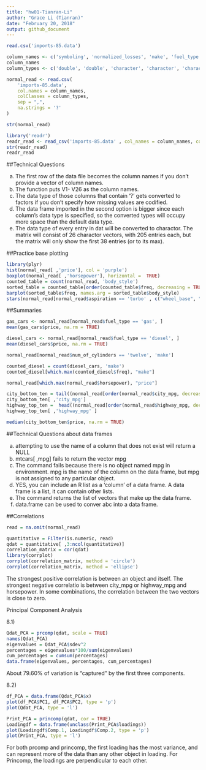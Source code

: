 ```yaml
---
title: "hw01-Tianran-Li"
author: "Grace Li (Tianran)"
date: "February 20, 2018"
output: github_document
---
```


```r
read.csv('imports-85.data')
```


```r
column_names <- c('symboling', 'normalized_losses', 'make', 'fuel_type', 'aspiration', 'num_of_doors', 'body_style','drive_wheels', 'engine_location', 'wheel_base', 'length', 'width', 'height', 'curb_weight', 'engine_type', 'num_of_cylinders', 'engine_size', 'fuel_system', 'bore', 'stroke', 'compression_ratio', 'horsepower', 'peak_rpm', 'city_mpg', 'highway_mpg', 'price' )
column_names
column_types <- c('double', 'double', 'character', 'character', 'character', 'character', 'character', 'character', 'character', 'double', 'double', 'double', 'double', 'integer', 'character', 'character', 'integer', 'character', 'double', 'double', 'double','integer','integer','integer','integer','integer' )
```


```r
normal_read <- read.csv(
    'imports-85.data',
    col.names = column_names,
    colClasses = column_types,
    sep = ",",
    na.strings = '?'
)

str(normal_read)
```

```r
library('readr')
readr_read <- read_csv('imports-85.data' , col_names = column_names, col_types = cols('d', 'd', 'c', 'c', 'c', 'c', 'c', 'c', 'c', 'd', 'd', 'd', 'd', 'i', 'c', 'c', 'i', 'c', 'd', 'd', 'd', 'i', 'i', 'i', 'i', 'i'))
str(readr_read)
readr_read
```



##Technical Questions

a. The first row of the data file becomes the column names if you don't provide a vector of column names.
b. The function puts V1- V26 as the column names.
c. The data type of those columns that contain '?' gets converted to factors if you don't specify how missing values are codified. 
d. The data frame imported in the second option is bigger since each column's data type is specified, so the converted types will occupy more space than the default data type.
e. The data type of every entry in dat will be converted to charactor. The matrix will consist of 26 charactor vectors, with 205 entries each, but the matrix will only show the first 38 entries (or to its max).


##Practice base plotting

```r
library(plyr)
hist(normal_read[ ,'price'], col = 'purple')
boxplot(normal_read[ ,'horsepower'], horizontal =  TRUE)
counted_table = count(normal_read, 'body_style')
sorted_table = counted_table[order(counted_table$freq, decreasing = TRUE), ]
barplot(sorted_table$freq, names.arg = sorted_table$body_style)
stars(normal_read[normal_read$aspiration == 'turbo' , c("wheel_base", "length", "width", "height", "price")])
```

##Summaries

```r
gas_cars <- normal_read[normal_read$fuel_type == 'gas', ]
mean(gas_cars$price, na.rm = TRUE)
```

```r
diesel_cars <- normal_read[normal_read$fuel_type == 'diesel', ]
mean(diesel_cars$price, na.rm = TRUE)
```

```r
normal_read[normal_read$num_of_cylinders == 'twelve', 'make']
```

```r
counted_diesel = count(diesel_cars, 'make')
counted_diesel[which.max(counted_diesel$freq), "make"]
```

```r
normal_read[which.max(normal_read$horsepower), "price"]
```

```r
city_bottom_ten = tail((normal_read[order(normal_read$city_mpg, decreasing = TRUE), ]), n = nrow(normal_read)/10 )
city_bottom_ten[ ,'city_mpg']
highway_top_ten =  head((normal_read[order(normal_read$highway_mpg, decreasing = TRUE), ]), n = nrow(normal_read)/10 )
highway_top_ten[ ,'highway_mpg' ]
```

```r
median(city_bottom_ten$price, na.rm = TRUE)
```


##Technical Questions about data frames

a. attempting to use the name of a column that does not exist will return a NULL
b. mtcars[ ,mpg] fails to return the vector mpg
c. The command fails because there is no object named mpg in environment. mpg is the name of the column on the data frame, but mpg is not assigned to any particular object.
d. YES, you can include an R list as a 'column' of a data frame. A data frame is a list, it can contain other lists.
e. The command returns the list of vectors that make up the data frame. 
f. data.frame can be used to conver abc into a data frame.



##Correlations

```r
read = na.omit(normal_read)

quantitative = Filter(is.numeric, read)
qdat = quantitative[ ,3:ncol(quantitative)]
correlation_matrix = cor(qdat)
library(corrplot)
corrplot(correlation_matrix, method = 'circle')
corrplot(correlation_matrix, method = 'ellipse')
```
The strongest positive correlation is between an object and itself. 
The strongest negative correlatio is between city_mpg or highway_mpg and horsepower.
In some combinations, the correlation between the two vectors is close to zero.



Principal Component Analysis

8.1) 
```r
Qdat_PCA = prcomp(qdat, scale = TRUE)
names(Qdat_PCA)
eigenvalues = Qdat_PCA$sdev^2
percentages = eigenvalues*100/sum(eigenvalues)
cum_percentages = cumsum(percentages)
data.frame(eigenvalues, percentages, cum_percentages)
```

About 79.60% of variation is "captured" by the first three components.

8.2)

```r
df_PCA = data.frame(Qdat_PCA$x)
plot(df_PCA$PC1, df_PCA$PC2, type = 'p')
plot(Qdat_PCA, type = 'l')
```

```r
Print_PCA = princomp(qdat, cor = TRUE)
Loadingdf = data.frame(unclass(Print_PCA$loadings))
plot(Loadingdf$Comp.1, Loadingdf$Comp.2, type = 'p')
plot(Print_PCA, type = 'l')
```
For both prcomp and princomp, the first loading has the most variance, and can represent more of the data than any other object in loading.
For Princomp, the loadings are perpendicular to each other.

